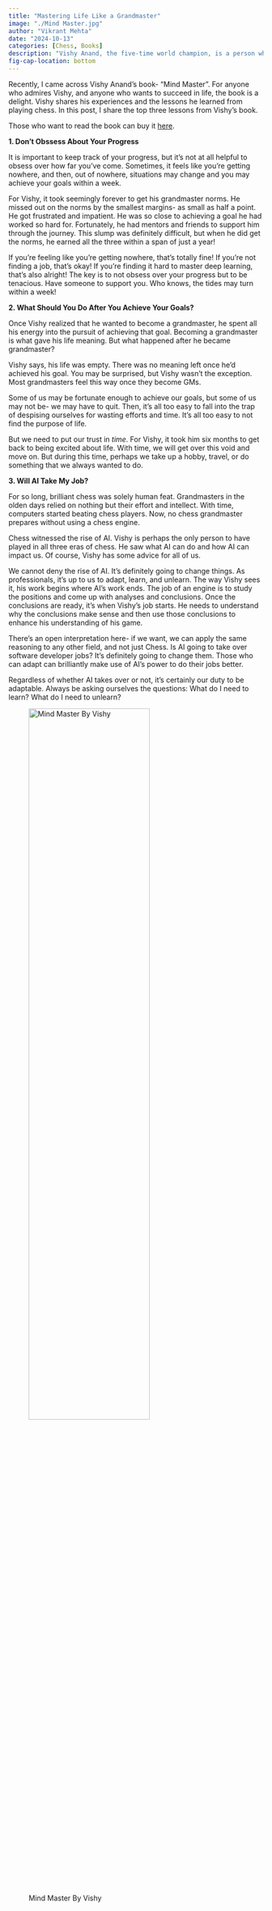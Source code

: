 ```yaml
---
title: "Mastering Life Like a Grandmaster"
image: "./Mind Master.jpg"
author: "Vikrant Mehta"
date: "2024-10-13"
categories: [Chess, Books]
description: "Vishy Anand, the five-time world champion, is a person who inspires many. His advice, like his chess, is well thought out and worth listening to. Recently, he published his book: \"Mind Master: Winning Lessons from a Champion's life\". Read on to find out what's Vishy's take on life."
fig-cap-location: bottom
---
```


Recently, I came across Vishy Anand's book- "Mind Master". For anyone who admires Vishy, and anyone who wants to succeed in life, the book is a delight. Vishy shares his experiences and the lessons he learned from playing chess. In this post, I share the top three lessons from Vishy's book. 

Those who want to read the book can buy it [here](https://www.amazon.in/Mind-Master-Winning-Lessons-Champions/dp/9391028217/ref=tmm_pap_swatch_0?_encoding=UTF8&qid=&sr=).

**1. Don't Obssess About Your Progress**

It is important to keep track of your progress, but it's not at all helpful to obsess over how far you've come. Sometimes, it feels like you're getting nowhere, and then, out of nowhere, situations may change and you may achieve your goals within a week.

For Vishy, it took seemingly forever to get his grandmaster norms. He missed out on the norms by the smallest margins- as small as half a point. He got frustrated and impatient. He was so close to achieving a goal he had worked so hard for. Fortunately, he had mentors and friends to support him through the journey. This slump was definitely difficult, but when he did get the norms, he earned all the three within a span of just a year!

If you're feeling like you're getting nowhere, that's totally fine! If you're not finding a job, that's okay! If you're finding it hard to master deep learning, that's also alright! The key is to not obsess over your progress but to be tenacious. Have someone to support you. Who knows, the tides may turn within a week!

**2. What Should You Do After You Achieve Your Goals?**

Once Vishy realized that he wanted to become a grandmaster, he spent all his energy into the pursuit of achieving that goal. Becoming a grandmaster is what gave his life meaning. But what happened after he became grandmaster? 

Vishy says, his life was empty. There was no meaning left once he'd achieved his goal. You may be surprised, but Vishy wasn't the exception. Most grandmasters feel this way once they become GMs. 

Some of us may be fortunate enough to achieve our goals, but some of us may not be- we may have to quit. Then, it's all too easy to fall into the trap of despising ourselves for wasting efforts and time. It's all too easy to not find the purpose of life. 

But we need to put our trust in *time*. For Vishy, it took him six months to get back to being excited about life. With time, we will get over this void and move on. But during this time, perhaps we take up a hobby, travel, or do something that we always wanted to do. 

**3. Will AI Take My Job?**

For so long, brilliant chess was solely human feat. Grandmasters in the olden days relied on nothing but their effort and intellect. With time, computers started beating chess players. Now, no chess grandmaster prepares without using a chess engine. 

Chess witnessed the rise of AI. Vishy is perhaps the only person to have played in all three eras of chess. He saw what AI can do and how AI can impact us. Of course, Vishy has some advice for all of us. 

We cannot deny the rise of AI. It's definitely going to change things. As professionals, it's up to us to adapt, learn, and unlearn. The way Vishy sees it, his work begins where AI's work ends. The job of an engine is to study the positions and come up with analyses and conclusions. Once the conclusions are ready, it's when Vishy's job starts. He needs to understand why the conclusions make sense and then use those conclusions to enhance his understanding of his game. 

There's an open interpretation here- if we want, we can apply the same reasoning to any other field, and not just Chess. Is AI going to take over software developer jobs? It's definitely going to change them. Those who can adapt can brilliantly make use of AI's power to do their jobs better.

Regardless of whether AI takes over or not, it's certainly our duty to be adaptable. Always be asking ourselves the questions: What do I need to learn? What do I need to unlearn? 

![Mind Master By Vishy](Mind Master.jpg){width=75% height=60% fig-alt="Mind Master Book Image" fig-align="center"}
